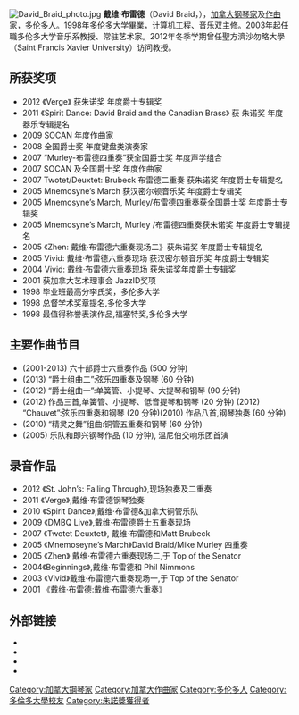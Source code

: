 {{多個問題|
{{rewrite|time=2020-12-01}}
{{blpunsourced|time=2013-04-07T09:36:41+00:00}}
{{coi|time=2020-12-01}}
}}
[[File:David_Braid_photo.jpg|thumb]]
'''戴维·布雷德'''（David Braid，{{bd|1975年|3月25日||}}），[[加拿大|加拿大]][[钢琴家|钢琴家]]及[[作曲家|作曲家]]，[[多伦多|多伦多]]人。1998年[[多伦多大学|多伦多大学]]畢業，计算机工程、音乐双主修。2003年起任職多伦多大学音乐系教授、常驻艺术家。2012年冬季学期曾任聖方濟沙勿略大學（Saint Francis Xavier University）访问教授。

==所获奖项==
*2012 《Verge》 获朱诺奖 年度爵士专辑奖
*2011 《Spirit Dance: David Braid and the Canadian Brass》 获  朱诺奖 年度器乐专辑提名 
*2009  SOCAN  年度作曲家
*2008 全国爵士奖 年度键盘类演奏家
*2007 “Murley-布雷德四重奏”获全国爵士奖 年度声学组合
*2007  SOCAN 及全国爵士奖 年度作曲家
*2007 Twotet/Deuxtet: Brubeck 布雷德二重奏 获朱诺奖 年度爵士专辑提名 
*2005 Mnemosyne’s March 获汉密尔顿音乐奖 年度爵士专辑奖
*2005 Mnemosyne’s March, Murley/布雷德四重奏获全国爵士奖 年度爵士专辑奖
*2005 Mnemosyne’s March, Murley /布雷德四重奏获朱诺奖 年度爵士专辑提名
*2005 《Zhen: 戴维·布雷德六重奏现场二》获朱诺奖 年度爵士专辑提名
*2005 Vivid: 戴维·布雷德六重奏现场 获汉密尔顿音乐奖 年度爵士专辑奖
*2004 Vivid: 戴维·布雷德六重奏现场 获朱诺奖年度爵士专辑奖 
*2001 获加拿大艺术理事会 JazzID奖项
*1998 毕业班最高分李氏奖，多伦多大学
*1998 总督学术奖章提名,多伦多大学
*1998 最值得称誉表演作品,福塞特奖,多伦多大学

==主要作曲节目==
*(2001-2013) 六十部爵士六重奏作品 (500 分钟)
*(2013) “爵士组曲二”:弦乐四重奏及钢琴 (60 分钟)
*(2012) “爵士组曲一”:单簧管、小提琴、大提琴和钢琴 (90 分钟) 
*(2012) 作品三首,单簧管、小提琴、低音提琴和钢琴 (20 分钟) (2012) “Chauvet”:弦乐四重奏和钢琴 (20 分钟)(2010) 作品八首,钢琴独奏 (60 分钟)
*(2010) “精灵之舞”组曲:铜管五重奏和钢琴 (60 分钟)
*(2005) 乐队和即兴钢琴作品 (10 分钟), 温尼伯交响乐团首演

==录音作品==
*2012 《St. John’s: Falling Through》,现场独奏及二重奏 
*2011 《Verge》,戴维·布雷德钢琴独奏
*2010 《Spirit Dance》,戴维·布雷德&加拿大铜管乐队
*2009 《DMBQ Live》,戴维·布雷德爵士五重奏现场
*2007 《Twotet Deuxtet》, 戴维·布雷德和Matt Brubeck
*2005 《Mnemoseyne’s March》David Braid/Mike Murley 四重奏
*2005 《Zhen》 戴维·布雷德六重奏现场二,于 Top of the Senator 
*2004《Beginnings》,戴维·布雷德和 Phil Nimmons
*2003 《Vivid》戴维·布雷德六重奏现场一,于 Top of the Senator 
*2001 《戴维·布雷德:戴维·布雷德六重奏》

==外部链接==
*{{Official website|www.davidbraid.com}}
*{{Allmusic |class=artist |id=david-braid-mn0000731544}}
*{{Discogs artist|1848912-David-Braid}}
*{{IMDb name|1517394}}

{{Authority control}}
{{DEFAULTSORT:braid}}
[[Category:加拿大鋼琴家|Category:加拿大鋼琴家]]
[[Category:加拿大作曲家|Category:加拿大作曲家]]
[[Category:多伦多人|Category:多伦多人]]
[[Category:多倫多大學校友|Category:多倫多大學校友]]
[[Category:朱諾獎獲得者|Category:朱諾獎獲得者]]